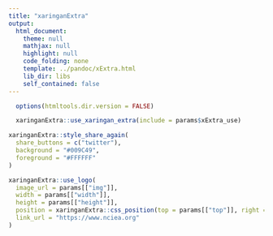 ```yaml
---
title: "xaringanExtra"
output:
  html_document:
    theme: null
    mathjax: null
    highlight: null
    code_folding: none
    template: ../pandoc/xExtra.html
    lib_dir: libs
    self_contained: false
---
```


```r
  options(htmltools.dir.version = FALSE)
```

```r
  xaringanExtra::use_xaringan_extra(include = params$xExtra_use)
```

```r
xaringanExtra::style_share_again(
  share_buttons = c("twitter"),
  background = "#009C49",
  foreground = "#FFFFFF"
)
```

```r
xaringanExtra::use_logo(
  image_url = params[["img"]],
  width = params[["width"]],
  height = params[["height"]],
  position = xaringanExtra::css_position(top = params[["top"]], right = params[["right"]]),
  link_url = "https://www.nciea.org"
)
```
